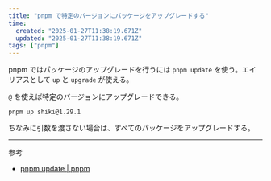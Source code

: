 ```yaml
---
title: "pnpm で特定のバージョンにパッケージをアップグレードする"
time:
  created: "2025-01-27T11:38:19.671Z"
  updated: "2025-01-27T11:38:19.671Z"
tags: ["pnpm"]
---
```


pnpm ではパッケージのアップグレードを行うには `pnpm update` を使う。エイリアスとして `up` と `upgrade` が使える。

`@` を使えば特定のバージョンにアップグレードできる。

```shell
pnpm up shiki@1.29.1
```

ちなみに引数を渡さない場合は、すべてのパッケージをアップグレードする。

---

参考

- [pnpm update | pnpm](https://pnpm.io/cli/update)
